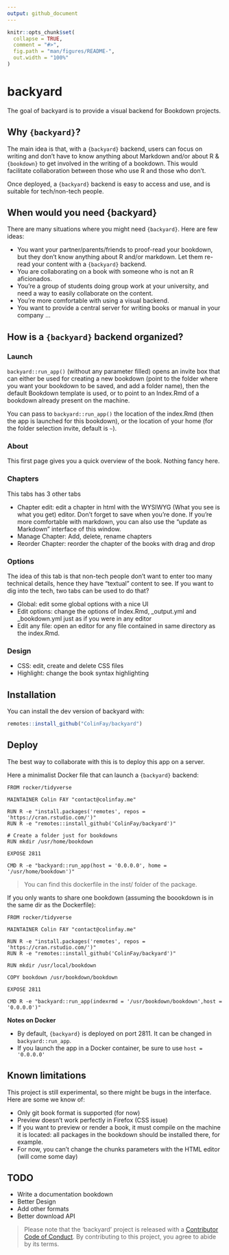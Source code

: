 ```yaml
---
output: github_document
---
```


<!-- README.md is generated from README.Rmd. Please edit that file -->

```r
knitr::opts_chunk$set(
  collapse = TRUE,
  comment = "#>",
  fig.path = "man/figures/README-",
  out.width = "100%"
)
```

# backyard

The goal of backyard is to provide a visual backend for Bookdown projects.

## Why `{backyard}`?

The main idea is that, with a `{backyard}` backend, users can focus on writing and don't have to know anything about Markdown and/or about R & `{bookdown}` to get involved in the writing of a bookdown. This would facilitate collaboration between those who use R and those who don't. 

Once deployed, a `{backyard}` backend is easy to access and use, and is suitable for tech/non-tech people.

## When would you need {backyard}

There are many situations where you might need `{backyard}`. Here are few ideas: 

+ You want your partner/parents/friends to proof-read your bookdown, but they don't know anything about R and/or markdown. Let them re-read your content with a `{backyard}` backend.
+ You are collaborating on a book with someone who is not an R aficionados. 
+ You're a group of students doing group work at your university, and need a way to easily collaborate on the content. 
+ You're more comfortable with using a visual backend.
+ You want to provide a central server for writing books or manual in your company
...

## How is a `{backyard}` backend organized? 

### Launch

`backyard::run_app()` (without any parameter filled) opens an invite box that can either be used for creating a new bookdown (point to the folder where you want your bookdown to be saved, and add a folder name), then the default Bookdown template is used, or to point to an Index.Rmd of a bookdown already present on the machine. 

You can pass to `backyard::run_app()` the location of the index.Rmd (then the app is launched for this bookdown), or the location of your home (for the folder selection invite, default is `~`). 

### About

This first page gives you a quick overview of the book. Nothing fancy here. 

### Chapters

This tabs has 3 other tabs

+ Chapter edit: edit a chapter in html with the WYSIWYG (What you see is what you get) editor. Don't forget to save when you're done. If you're more comfortable with markdown, you can also use the "update as Markdown" interface of this window.
+ Manage Chapter: Add, delete, rename chapters
+ Reorder Chapter: reorder the chapter of the books with drag and drop

### Options

The idea of this tab is that non-tech people don't want to enter too many technical details, hence they have "textual" content to see. If you want to dig into the tech, two tabs can be used to do that? 

+ Global: edit some global options with a nice UI
+ Edit options: change the options of Index.Rmd, _output.yml and _bookdown.yml just as if you were in any editor
+ Edit any file: open an editor for any file contained in same directory as the index.Rmd. 

### Design 

+ CSS: edit, create and delete CSS files
+ Highlight: change the book syntax highlighting

## Installation

You can install the dev version of backyard with:

``` r
remotes::install_github("ColinFay/backyard")
```

## Deploy

The best way to collaborate with this is to deploy this app on a server. 

Here a minimalist Docker file that can launch a `{backyard}` backend:

```
FROM rocker/tidyverse

MAINTAINER Colin FAY "contact@colinfay.me"

RUN R -e "install.packages('remotes', repos = 'https://cran.rstudio.com/')"
RUN R -e "remotes::install_github('ColinFay/backyard')"

# Create a folder just for bookdowns
RUN mkdir /usr/home/bookdown

EXPOSE 2811

CMD R -e "backyard::run_app(host = '0.0.0.0', home = '/usr/home/bookdown')"

```

> You can find this dockerfile in the inst/ folder of the package.

If you only wants to share one bookdown (assuming the boookdown is in the same dir as the Dockerfile):

```
FROM rocker/tidyverse

MAINTAINER Colin FAY "contact@colinfay.me"

RUN R -e "install.packages('remotes', repos = 'https://cran.rstudio.com/')"
RUN R -e "remotes::install_github('ColinFay/backyard')"

RUN mkdir /usr/local/bookdown

COPY bookdown /usr/bookdown/bookdown

EXPOSE 2811

CMD R -e "backyard::run_app(indexrmd = '/usr/bookdown/bookdown',host = '0.0.0.0')"

```

__Notes on Docker__ 

+ By default, `{backyard}` is deployed on port 2811. It can be changed in `backyard::run_app`.
+ If you launch the app in a Docker container, be sure to use `host = '0.0.0.0'`


## Known limitations

This project is still experimental, so there might be bugs in the interface. Here are some we know of:

+ Only git book format is supported (for now)
+ Preview doesn't work perfectly in Firefox (CSS issue)
+ If you want to preview or render a book, it must compile on the machine it is located: all packages in the bookdown should be installed there, for example. 
+ For now, you can't change the chunks parameters with the HTML editor (will come some day)

## TODO

+ Write a documentation bookdown
+ Better Design
+ Add other formats
+ Better download API


> Please note that the 'backyard' project is released with a [Contributor Code of Conduct](CODE_OF_CONDUCT.md). By contributing to this project, you agree to abide by its terms.

